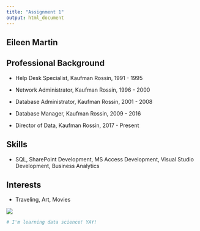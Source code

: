 ```yaml
---
title: "Assignment 1"
output: html_document
---
```


## Eileen Martin

## Professional Background

* Help Desk Specialist, Kaufman Rossin,  1991 - 1995

* Network Administrator, Kaufman Rossin, 1996 - 2000

* Database Administrator, Kaufman Rossin, 2001 - 2008

* Database Manager, Kaufman Rossin, 2009 - 2016

* Director of Data, Kaufman Rossin, 2017 - Present

## Skills

* SQL, SharePoint Development, MS Access Development, Visual Studio Development, Business Analytics

## Interests

* Traveling, Art, Movies



![](https://github.com/egmkrco/data-science-class/raw/master/ProfHeadShot.png)  
 

```r
# I'm learning data science! YAY!
```








```r

```

